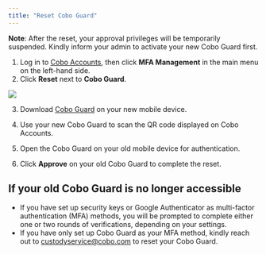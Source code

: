 ```yaml
---
title: "Reset Cobo Guard"
---
```


**Note**: After the reset, your approval privileges will be temporarily suspended. Kindly inform your admin to activate your new Cobo Guard first.

1. Log in to [Cobo Accounts](https://accounts.cobo.com/), then click **MFA Management** in the main menu on the left-hand side.
2. Click **Reset** next to **Cobo Guard**.

<img src="/images/cobo-accounts/74AYLu6BhPqLp4N-T6mJshqUujZec5nhQdK56jURoohTYCIvqKOwq9b-OMAV7n13hyNo0vTqfgESaYeoYajNtfqQgRATGdViMlTr3iHL3vdjhMIs17U67SoW07xXCdd1vxCHHk-HWgOL26Tjv0cnDzY.png" className="screenshot_full_screen"/>

3. Download [Cobo Guard](/guard/introduction) on your new mobile device.

4. Use your new Cobo Guard to scan the QR code displayed on Cobo Accounts.
5. Open the Cobo Guard on your old mobile device for authentication.
6. Click **Approve** on your old Cobo Guard to complete the reset.

## If your old Cobo Guard is no longer accessible

- If you have set up security keys or Google Authenticator as multi-factor authentication (MFA) methods, you will be prompted to complete either one or two rounds of verifications, depending on your settings.
- If you have only set up Cobo Guard as your MFA method, kindly reach out to [custodyservice@cobo.com](mailto:custodyservice@cobo.com) to reset your Cobo Guard.